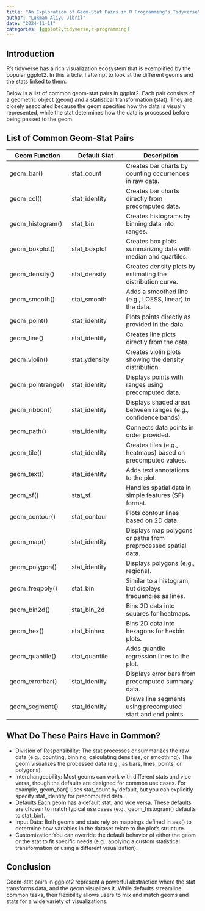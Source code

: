 ```yaml
---
title: "An Exploration of Geom-Stat Pairs in R Programming's Tidyverse"
author: "Lukman Aliyu Jibril"
date: "2024-11-11"
categories: [ggplot2,tidyverse,r-programming]
---
```



## Introduction
R's tidyverse has a rich visualization ecosystem that is exemplified by the popular ggplot2. In this article, I attempt to look at the different geoms and the stats linked to them. 

Below is a list of common geom-stat pairs in ggplot2. Each pair consists of a geometric object (geom) and a statistical transformation (stat). They are closely associated because the geom specifies how the data is visually represented, while the stat determines how the data is processed before being passed to the geom.

## List of Common Geom-Stat Pairs
|Geom Function|	Default Stat|	Description|
|---------|--------|-----------|
|geom_bar()	|stat_count	|Creates bar charts by counting occurrences in raw data.|
|geom_col()|	stat_identity	| Creates bar charts directly from precomputed data.|
|geom_histogram()	|stat_bin|	Creates histograms by binning data into ranges.|
|geom_boxplot()	|stat_boxplot|	Creates box plots summarizing data with median and quartiles.|
|geom_density()|	stat_density|	Creates density plots by estimating the distribution curve.|
|geom_smooth()|	stat_smooth|	Adds a smoothed line (e.g., LOESS, linear) to the data.|
|geom_point()	|stat_identity	|Plots points directly as provided in the data.|
|geom_line()	|stat_identity	|Creates line plots directly from the data.|
|geom_violin()	|stat_ydensity	|Creates violin plots showing the density distribution.|
|geom_pointrange()|	stat_identity	|Displays points with ranges using precomputed data.|
|geom_ribbon()	|stat_identity	|Displays shaded areas between ranges (e.g., confidence bands).|
|geom_path()|	stat_identity|	Connects data points in order provided.|
|geom_tile()|	stat_identity	|Creates tiles (e.g., heatmaps) based on precomputed values.|
|geom_text()|	stat_identity	|Adds text annotations to the plot.|
|geom_sf()	|stat_sf	|Handles spatial data in simple features (SF) format.|
|geom_contour()|	stat_contour	|Plots contour lines based on 2D data.|
|geom_map()|	stat_identity	|Displays map polygons or paths from preprocessed spatial data.|
|geom_polygon()	|stat_identity	|Displays polygons (e.g., regions).|
|geom_freqpoly()	|stat_bin	|Similar to a histogram, but displays frequencies as lines.|
|geom_bin2d()	|stat_bin_2d|	Bins 2D data into squares for heatmaps.|
|geom_hex()|	stat_binhex|	Bins 2D data into hexagons for hexbin plots.|
|geom_quantile()	|stat_quantile	|Adds quantile regression lines to the plot.|
|geom_errorbar()	|stat_identity|	Displays error bars from precomputed summary data.|
|geom_segment()|	stat_identity	| Draws line segments using precomputed start and end points.|

## What Do These Pairs Have in Common?
- Division of Responsibility: The stat processes or summarizes the raw data (e.g., counting, binning, calculating densities, or smoothing).
The geom visualizes the processed data (e.g., as bars, lines, points, or polygons).
- Interchangeability: Most geoms can work with different stats and vice versa, though the defaults are designed for common use cases. For example, geom_bar() uses stat_count by default, but you can explicitly specify stat_identity for precomputed data.
- Defaults:Each geom has a default stat, and vice versa. These defaults are chosen to match typical use cases (e.g., geom_histogram() defaults to stat_bin).
- Input Data: Both geoms and stats rely on mappings defined in aes() to determine how variables in the dataset relate to the plot's structure.
- Customization:You can override the default behavior of either the geom or the stat to fit specific needs (e.g., applying a custom statistical transformation or using a different visualization).

## Conclusion
Geom-stat pairs in ggplot2 represent a powerful abstraction where the stat transforms data, and the geom visualizes it. While defaults streamline common tasks, their flexibility allows users to mix and match geoms and stats for a wide variety of visualizations.







